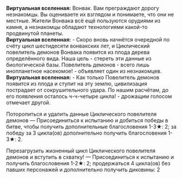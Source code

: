 {{Диалог Начало}}
:'''Виртуальная вселенная:''' Вонвак. Вам преграждают дорогу незнакомцы. Вы оцениваете их взглядом и понимаете, что они не местные. Жители Вонвака всё ещё пользуются орудиями из камня, а незнакомцы обладают технологиями какой-то продвинутой планеты.
:'''Виртуальная вселенная:''' - Скоро вновь начнётся очередной по счёту цикл шестидесяти вонвакских лет, и Циклический повелитель демонов Вонвака появится из плода дерева определённого вида. Наша цель - стереть эти данные из биологической базы. Повелитель демонов - всего лишь инопланетное насекомое! - объявляет один из незнакомцев.
:'''Виртуальная вселенная:''' - Как только Повелитель демонов появится из плода и ступит на эту землю, цивилизация пострадает от сокрушительного удара. По нашим расчётам, до его появления осталось ч-ч-четыре цикла! - дрожащим голосом отмечает другой.
:{{Диалог|Звезда}} Поторопиться и удалить данные Циклического повелителя демонов &mdash; Присоединиться к испытанию и добиться победы в битве, чтобы получить дополнительные благословения 1-3★: 2; за победу за 3 цикла(ов) дополнительно получить благословения 1-3★: 2.
:{{Диалог|Звезда}} Перезагрузить жизненный цикл Циклического повелителя демонов и вступить в схватку! &mdash; Присоединиться к испытанию и получить благословения 1-2★: 2; продержаться 4 цикла(ов) без павших персонажей и дополнительно получить диковины: 2
{{Диалог Конец}}